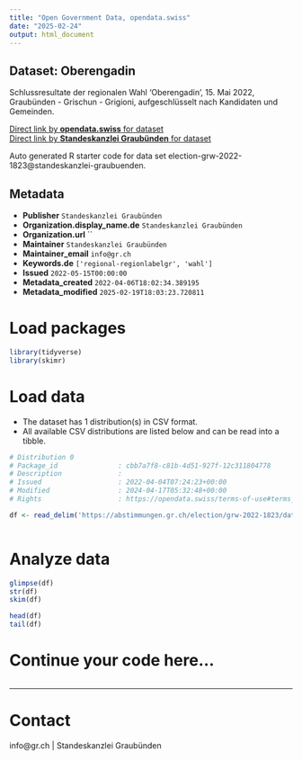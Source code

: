 ```yaml
---
title: "Open Government Data, opendata.swiss"
date: "2025-02-24"
output: html_document
---
```


## Dataset: Oberengadin

Schlussresultate der regionalen Wahl 'Oberengadin', 15. Mai 2022, Graubünden - Grischun - Grigioni, aufgeschlüsselt nach Kandidaten und Gemeinden.

[Direct link by **opendata.swiss** for dataset](https://opendata.swiss/de/dataset/oberengadin)<br>
[Direct link by **Standeskanzlei Graubünden** for dataset](https://abstimmungen.gr.ch/election/grw-2022-1823/data)

Auto generated R starter code for data set election-grw-2022-1823@standeskanzlei-graubuenden.

## Metadata

- **Publisher** `Standeskanzlei Graubünden`
- **Organization.display_name.de** `Standeskanzlei Graubünden`
- **Organization.url** ``
- **Maintainer** `Standeskanzlei Graubünden`
- **Maintainer_email** `info@gr.ch`
- **Keywords.de** `['regional-regionlabelgr', 'wahl']`
- **Issued** `2022-05-15T00:00:00`
- **Metadata_created** `2022-04-06T18:02:34.389195`
- **Metadata_modified** `2025-02-19T18:03:23.720811`


# Load packages

```r

library(tidyverse)
library(skimr)

```

# Load data

-   The dataset has 1 distribution(s) in CSV format.
-   All available CSV distributions are listed below and can be read into a tibble.

```r

# Distribution 0
# Package_id               : cbb7a7f8-c81b-4d51-927f-12c311804778
# Description              : 
# Issued                   : 2022-04-04T07:24:23+00:00
# Modified                 : 2024-04-17T05:32:48+00:00
# Rights                   : https://opendata.swiss/terms-of-use#terms_by

df <- read_delim('https://abstimmungen.gr.ch/election/grw-2022-1823/data-csv')



```

# Analyze data

```r

glimpse(df)
str(df)
skim(df)

head(df)
tail(df)

```

# Continue your code here...

```r

```

------------------------------------------------------------------------

# Contact

info@gr.ch | Standeskanzlei Graubünden
